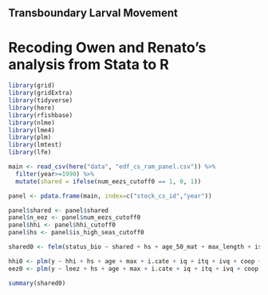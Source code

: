 ## Transboundary Larval Movement ##
# Recoding Owen and Renato's analysis from Stata to R #

```r

library(grid)
library(gridExtra)
library(tidyverse)
library(here)
library(rfishbase)
library(nlme)
library(lme4)
library(plm)
library(lmtest)
library(lfe)

main <- read_csv(here("data", "edf_cs_ram_panel.csv")) %>% 
  filter(year>=1990) %>% 
  mutate(shared = ifelse(num_eezs_cutoff0 == 1, 0, 1))

```

``` r

panel <- pdata.frame(main, index=c("stock_cs_id","year"))

panel$shared <- panel$shared
panel$n_eez <- panel$num_eezs_cutoff0
panel$hhi <- panel$hhi_cutoff0
panel$hs <- panel$is_high_seas_cutoff0

shared0 <- felm(status_bio ~ shared + hs + age_50_mat + max_length + isscaap + IQ + ITQ + IVQ + Coop + CommunityQuota + TURF + multiple_cs_progs + primary_fao_region_name*year, data=panel, model="within", effect="twoways")

hhi0 <- plm(y ~ hhi + hs + age + max + i.cate + iq + itq + ivq + coop + communityquota + turf + mult + i.space*i.year, data=pdata, index=c("id","year"), model="within", effect="twoways")
eez0 <- plm(y ~ leez + hs + age + max + i.cate + iq + itq + ivq + coop + communityquota + turf + mult + i.space*i.year, data=pdata, index=c("id","year"), model="within", effect="twoways")

summary(shared0)

```